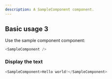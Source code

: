 ```yaml
---
description: A SampleComponent component.
---
```



## Basic usage 3

Use the sample component component:

```js
<SampleComponent />
```

### Display the text

```js live
<SampleComponent>Hello world!</SampleComponent>
```
